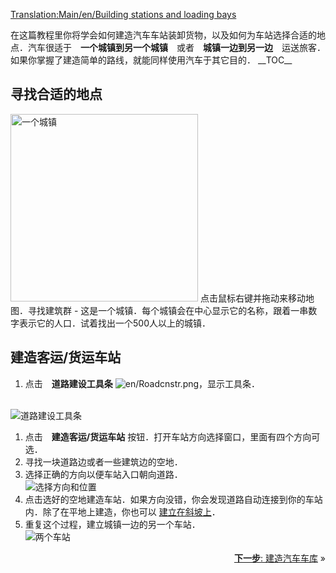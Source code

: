 [[Translation:Main/en/Building stations and loading bays]]{{教程/Zh}}

在这篇教程里你将学会如何建造汽车车站装卸货物，以及如何为车站选择合适的地点．汽车很适于　'''一个城镇到另一个城镇'''　或者　'''城镇一边到另一边'''　运送旅客．如果你掌握了建造简单的路线，就能同样使用汽车于其它目的．
__TOC__

==寻找合适的地点==
[[File:en/Tutorial bus 1.png|thumb|300px|left|一个城镇]]
点击鼠标右键并拖动来移动地图．寻找建筑群 - 这是一个城镇．每个城镇会在中心显示它的名称，跟着一串数字表示它的人口．试着找出一个500人以上的城镇．
<br clear="left" />

==建造客运/货运车站==
# 点击　'''道路建设工具条''' [[File:en/Roadcnstr.png]]，显示工具条．
<br/>[[File:en/Road constructionnew.png|none|frame|道路建设工具条]]
# 点击　'''建造客运/货运车站''' 按钮．打开车站方向选择窗口，里面有四个方向可选．
# 寻找一块道路边或者一些建筑边的空地．
#选择正确的方向以便车站入口朝向道路．<br/>[[File:en/Tutorial bus 2.png|frame|none|选择方向和位置]]
# 点击选好的空地建造车站．如果方向没错，你会发现道路自动连接到你的车站内．除了在平地上建造，你也可以 [[Main/en/Build on slopes|建立在斜坡上]]．
# 重复这个过程，建立城镇一边的另一个车站．<br/>[[File:en/Tutorial bus 3.png|frame|none|两个车站]]

<span style="float: right">[[Main/zh/教程/建造汽车车库|'''下一步''': 建造汽车车库]] &raquo;</span>